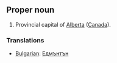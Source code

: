 ==Proper noun==
#Provincial capital of [[Alberta]] ([[Canada]]).

===Translations===
*[[Bulgarian]]: [[Едмънтън]]